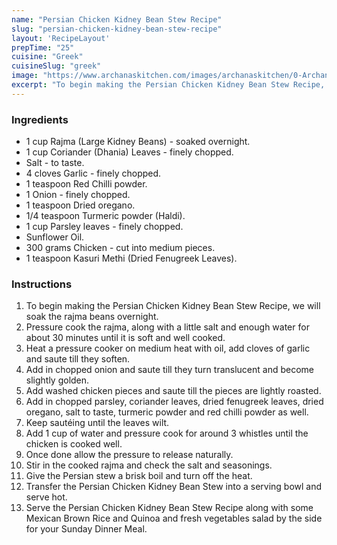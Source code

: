 ---
name: "Persian Chicken Kidney Bean Stew Recipe"
slug: "persian-chicken-kidney-bean-stew-recipe"
layout: 'RecipeLayout'
prepTime: "25"
cuisine: "Greek"
cuisineSlug: "greek"
image: "https://www.archanaskitchen.com/images/archanaskitchen/0-Archanas-Kitchen-Recipes/2018/July-25/Ghormeh_Sabzi_Chicken_And_Rajma_Bean_Persian_Stew_Recipe-3_1600.jpg"
excerpt: "To begin making the Persian Chicken Kidney Bean Stew Recipe, we will soak the rajma beans overnight"
---

### Ingredients

- 1 cup Rajma (Large Kidney Beans) - soaked overnight.
- 1 cup Coriander (Dhania) Leaves - finely chopped.
- Salt - to taste.
- 4 cloves Garlic - finely chopped.
- 1 teaspoon Red Chilli powder.
- 1 Onion - finely chopped.
- 1 teaspoon Dried oregano.
- 1/4 teaspoon Turmeric powder (Haldi).
- 1 cup Parsley leaves - finely chopped.
- Sunflower Oil.
- 300 grams Chicken - cut into medium pieces.
- 1 teaspoon Kasuri Methi (Dried Fenugreek Leaves).

### Instructions

1. To begin making the Persian Chicken Kidney Bean Stew Recipe, we will soak the rajma beans overnight.
1. Pressure cook the rajma, along with a little salt and enough water for about 30 minutes until it is soft and well cooked.
1. Heat a pressure cooker on medium heat with oil, add cloves of garlic and saute till they soften.
1. Add in chopped onion and saute till they turn translucent and become slightly golden.
1. Add washed chicken pieces and saute till the pieces are lightly roasted.
1. Add in chopped parsley, coriander leaves, dried fenugreek leaves, dried oregano, salt to taste, turmeric powder and red chilli powder as well.
1. Keep sautéing until the leaves wilt.
1. Add 1 cup of water and pressure cook for around 3 whistles until the chicken is cooked well.
1. Once done allow the pressure to release naturally.
1. Stir in the cooked rajma and check the salt and seasonings.
1. Give the Persian stew a brisk boil and turn off the heat.
1. Transfer the Persian Chicken Kidney Bean Stew into a serving bowl and serve hot.
1. Serve the Persian Chicken Kidney Bean Stew Recipe along with some Mexican Brown Rice and Quinoa and fresh vegetables salad by the side for your Sunday Dinner Meal.
